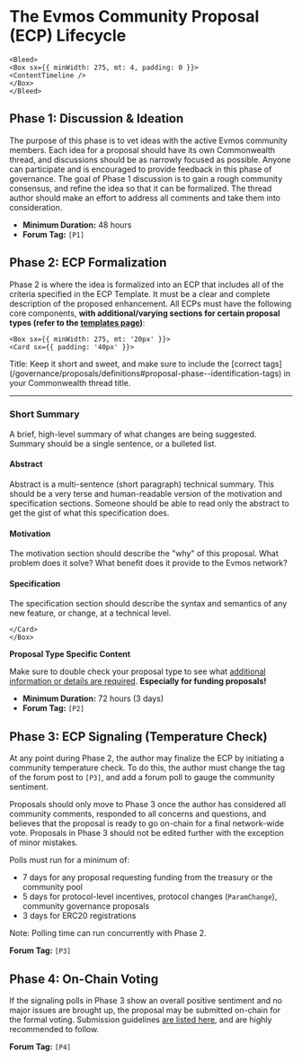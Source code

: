 
# The Evmos Community Proposal (ECP) Lifecycle

    <Bleed>
    <Box sx={{ minWidth: 275, mt: 4, padding: 0 }}>
    <ContentTimeline />
    </Box>
    </Bleed>

## **Phase 1**: Discussion & Ideation

The purpose of this phase is to vet ideas with the active Evmos community members. Each idea for a proposal should have its own Commonwealth thread, and discussions should be as narrowly focused as possible. Anyone can participate and is encouraged to provide feedback in this phase of governance. The goal of Phase 1 discussion is to gain a rough community consensus, and refine the idea so that it can be formalized. The thread author should make an effort to address all comments and take them into consideration.

- **Minimum Duration:** 48 hours
- **Forum Tag:** `[P1]`

## **Phase 2**: ECP Formalization

Phase 2 is where the idea is formalized into an ECP that includes all of the criteria specified in the ECP Template. It must be a clear and complete description of the proposed enhancement. All ECPs must have the following core components, **with additional/varying sections for certain proposal types (refer to the [templates page](/governance/proposals/templates))**:


    <Box sx={{ minWidth: 275, mt: '20px' }}>
    <Card sx={{ padding: '40px' }}>

<p style={{ fontSize: '1.2rem', marginTop: 0, fontWeight: 700 }}>Title: Keep it short and sweet, and make sure to include the [correct tags](/governance/proposals/definitions#proposal-phase--identification-tags) in your Commonwealth thread title.</p>
<hr />

<h3>Short Summary</h3>

A brief, high-level summary of what changes are being suggested. Summary should be a single sentence, or a bulleted list.

<h4>Abstract</h4>

Abstract is a multi-sentence (short paragraph) technical summary. This should be a very terse and human-readable version of the motivation and specification sections. Someone should be able to read only the abstract to get the gist of what this specification does.

<h4>Motivation</h4>

The motivation section should describe the "why" of this proposal. What problem does it solve? What benefit does it provide to the Evmos network?

<h4>Specification</h4>

The specification section should describe the syntax and semantics of any new feature, or change, at a technical level. 

    </Card>
    </Box>

**Proposal Type Specific Content**

Make sure to double check your proposal type to see what [additional information or details are required](/governance/proposals/templates). **Especially for funding proposals!**

- **Minimum Duration:** 72 hours (3 days)
- **Forum Tag:** `[P2]`

## **Phase 3**: ECP Signaling (Temperature Check)

At any point during Phase 2, the author may finalize the ECP by initiating a community temperature check. To do this, the author must change the tag of the forum post to `[P3]`, and add a forum poll to gauge the community sentiment.

Proposals should only move to Phase 3 once the author has considered all community comments, responded to all concerns and questions, and believes that the proposal is ready to go on-chain for a final network-wide vote. Proposals in Phase 3 should not be edited further with the exception of minor mistakes. 

Polls must run for a minimum of:

- 7 days for any proposal requesting funding from the treasury or the community pool
- 5 days for protocol-level incentives, protocol changes (`ParamChange`), community governance proposals
- 3 days for ERC20 registrations

Note: Polling time can run concurrently with Phase 2. 

**Forum Tag:** `[P3]`

## **Phase 4**: On-Chain Voting

If the signaling polls in Phase 3 show an overall positive sentiment and no major issues are brought up, the proposal may be submitted on-chain for the formal voting. Submission guidelines [are listed here]('/governance/proposals/submission'), and are highly recommended to follow. 

**Forum Tag:** `[P4]`
